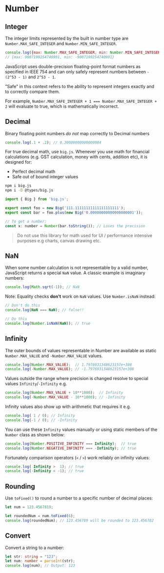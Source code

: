 # Number

## Integer

The integer limits represented by the built in number type are `Number.MAX_SAFE_INTEGER` and `Number.MIN_SAFE_INTEGER`.

```js
console.log({max: Number.MAX_SAFE_INTEGER, min: Number.MIN_SAFE_INTEGER});
// {max: 9007199254740991, min: -9007199254740991}
```

JavaScript uses double-precision floating-point format numbers as specified in IEEE 754 and can only safely represent numbers between `-(2^53 - 1)` and `2^53 - 1`.

"Safe" in this context refers to the ability to represent integers exactly and to correctly compare them.

For example, `Number.MAX_SAFE_INTEGER + 1 === Number.MAX_SAFE_INTEGER + 2` will evaluate to true, which is mathematically incorrect.


## Decimal

Binary floating point numbers *do not* map correctly to Decimal numbers

```js
console.log(.1 + .2); // 0.30000000000000004
```

For true decimal math, use `big.js`. Whenever you use math for financial calculations (e.g. GST calculation, money with cents, addition etc), it is designed for:

* Perfect decimal math
* Safe out of bound integer values

```sh
npm i big.js
npm i -D @types/big.js
```

```js
import { Big } from 'big.js';

export const foo = new Big('111.11111111111111111111');
export const bar = foo.plus(new Big('0.00000000000000000001'));

// To get a number:
const x: number = Number(bar.toString()); // Loses the precision
```

> Do not use this library for math used for UI / performance intensive purposes e.g charts, canvas drawing etc.


## NaN

When some number calculation is not representable by a valid number, JavaScript returns a special `NaN` value. A  classic example is imaginary numbers:

```js
console.log(Math.sqrt(-1)); // NaN
```

Note: Equality checks **don't** work on `NaN` values. Use `Number.isNaN` instead:

```js
// Don't do this
console.log(NaN === NaN); // false!!

// Do this
console.log(Number.isNaN(NaN)); // true
```


## Infinity

The outer bounds of values representable in Number are available as static `Number.MAX_VALUE` and `-Number.MAX_VALUE` values.

```js
console.log(Number.MAX_VALUE);  // 1.7976931348623157e+308
console.log(-Number.MAX_VALUE); // -1.7976931348623157e+308
```

Values outside the range where precision is changed resolve to special values `Infinity`/`-Infinity` e.g.

```js
console.log(Number.MAX_VALUE + 10**1000);  // Infinity
console.log(-Number.MAX_VALUE - 10**1000); // -Infinity
```

Infinity values also show up with arithmetic that requires it e.g.

```js
console.log( 1 / 0); // Infinity
console.log(-1 / 0); // -Infinity
```

You can use these `Infinity` values manually or using static members of the `Number` class as shown below:

```js
console.log(Number.POSITIVE_INFINITY === Infinity);  // true
console.log(Number.NEGATIVE_INFINITY === -Infinity); // true
```

Fortunately comparison operators (`<` / `>`) work reliably on infinity values:

```js
console.log( Infinity >  1); // true
console.log(-Infinity < -1); // true
```


## Rounding

Use `toFixed()` to round a number to a specific number of decimal places:
```js
let num = 123.4567819;

let roundedNum = num.toFixed(6);
console.log(roundedNum); // 123.456789 will be rounded to 123.456782
```


## Convert

Convert a string to a number:
```ts
let str: string = "123";
let num: number = parseInt(str);
console.log(num); // Output: 123
```
